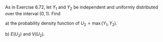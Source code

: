 As in Exercise 6.72, let $Y_1$ and $Y_2$ be independent and uniformly distributed over the interval $(0, 1)$.
Find

a) the probability density function of $U_2 = \max(Y_1, Y_2)$.

b) $E(U_2)$ and $V(U_2)$.
